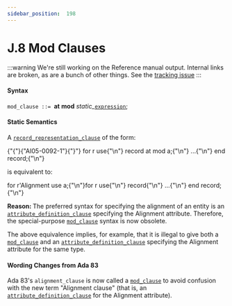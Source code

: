 ---
sidebar_position:  198
---

# J.8 Mod Clauses

:::warning
We're still working on the Reference manual output.  Internal links are broken,
as are a bunch of other things.
See the [tracking issue](https://github.com/ada-lang-io/ada-lang-io/issues/20)
:::



#### Syntax

<p><code>mod_clause</code><a id="S0369"></a><code> ::= </code><strong>at</strong> <strong>mod</strong> <em>static_</em><code><a href="../AA-4/AA-4.4#S0132">expression</a></code>;</p>

#### Static Semantics

<p>A <code><a href="../AA-13/AA-13.5#S0352">record_representation_clause</a></code> of the form: </p>
<CodeBlock>
{"{"}{"AI05-0092-1"}{"}"} for r use{"\n"}    record at mod a;{"\n"}        ...{"\n"}    end record;{"\n"}
</CodeBlock>

<p>is equivalent to: </p>
<CodeBlock>
for r'Alignment use a;{"\n"}for r use{"\n"}    record{"\n"}        ...{"\n"}    end record;{"\n"}
</CodeBlock>

<Admonition type="note">
<p><strong>Reason: </strong>The preferred syntax for specifying the alignment of an entity is an <code><a href="../AA-13/AA-13.3#S0349">attribute_definition_clause</a></code> specifying the Alignment attribute. Therefore, the special-purpose <code><a href="../AA-J/AA-J.8#S0369">mod_clause</a></code> syntax is now obsolete.</p></Admonition>

<Admonition type="note">
<p>The above equivalence implies, for example, that it is illegal to give both a <code><a href="../AA-J/AA-J.8#S0369">mod_clause</a></code> and an <code><a href="../AA-13/AA-13.3#S0349">attribute_definition_clause</a></code> specifying the Alignment attribute for the same type. </p></Admonition>


#### Wording Changes from Ada 83

<Admonition type="note">
<p>Ada 83's <code>alignment_clause</code> is now called a <code><a href="../AA-J/AA-J.8#S0369">mod_clause</a></code> to avoid confusion with the new term "Alignment clause" (that is, an <code><a href="../AA-13/AA-13.3#S0349">attribute_definition_clause</a></code> for the Alignment attribute). </p></Admonition>

